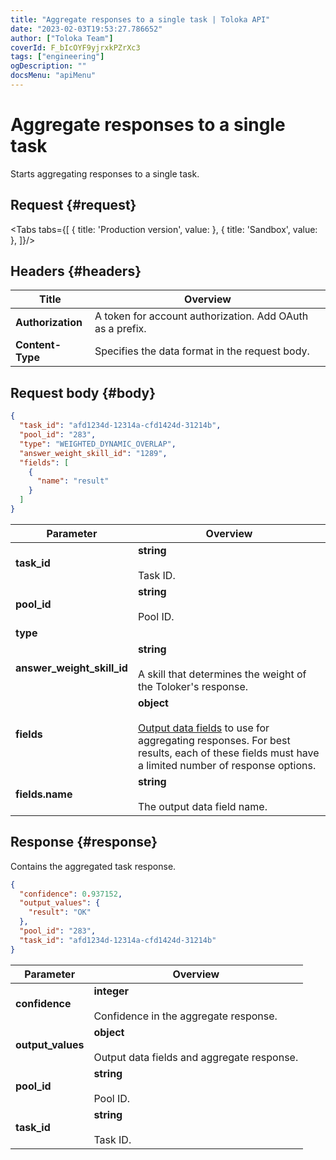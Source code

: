```yaml
---
title: "Aggregate responses to a single task | Toloka API"
date: "2023-02-03T19:53:27.786652"
author: ["Toloka Team"]
coverId: F_bIcOYF9yjrxkPZrXc3
tags: ["engineering"]
ogDescription: ""
docsMenu: "apiMenu"
---
```



# Aggregate responses to a single task

<Announce/>

Starts aggregating responses to a single task.

## Request {#request}

<Tabs tabs={[
  { title: 'Production version', value: <AggregateByTaskList1/> },
  { title: 'Sandbox', value: <AggregateByTaskList2/> },
]}/>

## Headers {#headers}

Title | Overview
----- | -----
**Authorization** | A token for account authorization. Add OAuth as a prefix.
**Content-Type** | Specifies the data format in the request body.

## Request body {#body}

```json
{
  "task_id": "afd1234d-12314a-cfd1424d-31214b",
  "pool_id": "283",
  "type": "WEIGHTED_DYNAMIC_OVERLAP",
  "answer_weight_skill_id": "1289",
  "fields": [
    {
      "name": "result"
    }
  ]
}
```

Parameter | Overview
----- | -----
**task_id** | **string**<br/><br/>Task ID.
**pool_id** | **string**<br/><br/>Pool ID.
**type** | <AggregateByTaskTable1/>
**answer_weight_skill_id** | **string**<br/><br/>A skill that determines the weight of the Toloker's response.
**fields** | **object**<br/><br/>[Output data fields](https://toloka.ai/en/docs/guide/concepts/result-aggregation) to use for aggregating responses. For best results, each of these fields must have a limited number of response options.
**fields.name** | **string**<br/><br/>The output data field name.

## Response {#response}

Contains the aggregated task response.

```json
{
  "confidence": 0.937152,
  "output_values": {
    "result": "OK"
  },
  "pool_id": "283",
  "task_id": "afd1234d-12314a-cfd1424d-31214b"
}
```

Parameter | Overview
----- | -----
**confidence** | **integer**<br/><br/>Confidence in the aggregate response.
**output_values** | **object**<br/><br/>Output data fields and aggregate response.
**pool_id** | **string**<br/><br/>Pool ID.
**task_id** | **string**<br/><br/>Task ID.